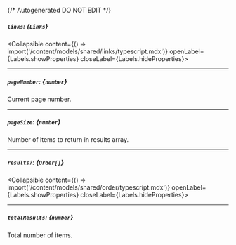 {/* Autogenerated DO NOT EDIT  */}

##### `links`: *{`Links`}*
<Collapsible content={() => import('/content/models/shared/links/typescript.mdx')} openLabel={Labels.showProperties} closeLabel={Labels.hideProperties}>
</Collapsible>

---
##### `pageNumber`: *{`number`}*
Current page number.

---
##### `pageSize`: *{`number`}*
Number of items to return in results array.

---
##### `results?`: *{`Order[]`}*
<Collapsible content={() => import('/content/models/shared/order/typescript.mdx')} openLabel={Labels.showProperties} closeLabel={Labels.hideProperties}>
</Collapsible>

---
##### `totalResults`: *{`number`}*
Total number of items.


